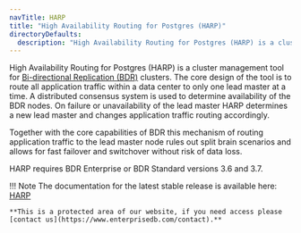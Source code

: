 ```yaml
---
navTitle: HARP
title: "High Availability Routing for Postgres (HARP)"
directoryDefaults:
  description: "High Availability Routing for Postgres (HARP) is a cluster management tool for Bi-directional Replication (BDR) clusters."
---
```


High Availability Routing for Postgres (HARP) is a cluster management tool for [Bi-directional Replication (BDR)](/bdr/latest) clusters. The core design of the tool is to route all application traffic within a data center to only one lead master at a time. A distributed consensus system is used to determine availability of the BDR nodes. On failure or unavailability of the lead master HARP determines a new lead master and changes application traffic routing accordingly.

Together with the core capabilities of BDR this mechanism of routing application traffic to the lead master node rules out split brain scenarios and allows for fast failover and switchover without risk of data loss.

HARP requires BDR Enterprise or BDR Standard versions 3.6 and 3.7. 

!!! Note
    The documentation for the latest stable release is available here:  
    [HARP](https://documentation.2ndquadrant.com/harp/release/latest/)

    **This is a protected area of our website, if you need access please [contact us](https://www.enterprisedb.com/contact).**
